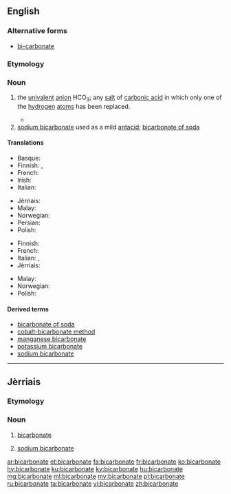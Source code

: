 ==English==

===Alternative forms===
* [[bi-carbonate]]

===Etymology===
{{prefix|bi|carbonate|lang=en}}

===Noun===
{{wikipedia}}
{{en-noun}}

# {{context|chemistry|lang=en}} the [[univalent]] [[anion]] HCO<sub>3</sub>; any [[salt]] of [[carbonic acid]] in which only one of the [[hydrogen]] [[atom]]s has been replaced. {{defdate|from 1814}}
#*{{quote-journal|author=William Hyde Wollaston| year=1814| title=A synoptic scale of chemical equivalents| journal=Philosophical Transactions of the Royal Society| volume=104| page=11| passage=The next question that occurs relates to the composition of this crystallized carbonate of potash, which I am induced to call '''bi-carbonate''' of potash, for the purpose of marking more decidedly the distinction between this salt and that which is commonly called a subcarbonate, and in order to refer at once to the double dose of carbonic acid contained in it.}}
# [[sodium bicarbonate]] used as a mild [[antacid]]; [[bicarbonate of soda]]

====Translations====
{{trans-top|chemistry}}
* Basque: {{t|eu|bikarbonato}}
* Finnish: {{t+|fi|vetykarbonaatti}},  {{t+|fi|bikarbonaatti}}
* French: {{t+|fr|bicarbonate|m}}
* Irish: {{t|ga|décharbónáit|f}}
* Italian: {{t+|it|bicarbonato|m}}
{{trans-mid}}
* Jèrriais: {{t|roa-jer|bicarbonate|m}}
* Malay: {{t|ms|bikarbonat}}
* Norwegian: {{t|no|hydrogenkarbonat|n}}
* Persian: {{t|fa|بی‌کربنات |tr=bikarbonât|sc=fa-Arab}}
* Polish: {{t|pl|wodorowęglan|m}}
{{trans-bottom}}

{{trans-top|of soda}}
* Finnish: {{t+|fi|ruokasooda}}
* French: {{t+|fr|bicarbonate|m}}
* Italian: {{t|it|bicarbonato di sodio|m}}, {{t+|it|bicarbonato|m}}
* Jèrriais: {{t|roa-jer|bicarbonate|m}}
{{trans-mid}}
* Malay: {{t|ms|bikarbonat}}
* Norwegian: {{t|no|natron|n}}
* Polish: {{t|pl|soda oczyszczona|f}}
{{trans-bottom}}

====Derived terms====
* [[bicarbonate of soda]]
* [[cobalt-bicarbonate method]]
* [[manganese bicarbonate]]
* [[potassium bicarbonate]]
* [[sodium bicarbonate]]

----

==Jèrriais==

===Etymology===
{{rfe|lang=roa-jer}}

===Noun===
{{roa-jer-noun|m}}

# {{context|chemistry|lang=roa-jer}} [[#English|bicarbonate]]
# [[sodium bicarbonate]]

[[ar:bicarbonate]]
[[et:bicarbonate]]
[[fa:bicarbonate]]
[[fr:bicarbonate]]
[[ko:bicarbonate]]
[[hy:bicarbonate]]
[[ku:bicarbonate]]
[[ky:bicarbonate]]
[[hu:bicarbonate]]
[[mg:bicarbonate]]
[[ml:bicarbonate]]
[[my:bicarbonate]]
[[pl:bicarbonate]]
[[ru:bicarbonate]]
[[ta:bicarbonate]]
[[vi:bicarbonate]]
[[zh:bicarbonate]]